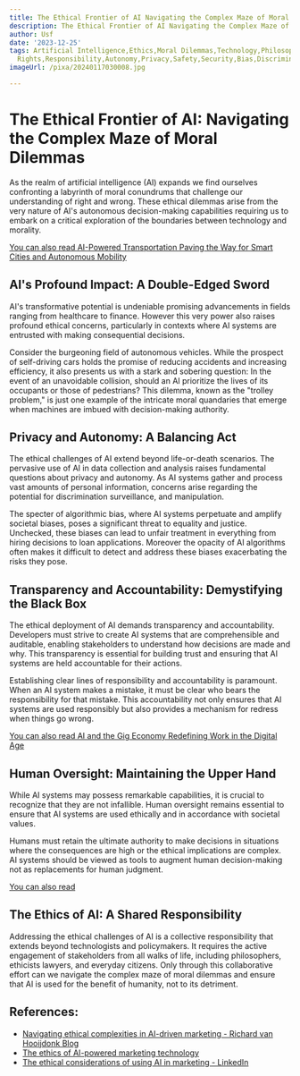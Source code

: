 ```yaml
---
title: The Ethical Frontier of AI Navigating the Complex Maze of Moral Dilemmas
description: The Ethical Frontier of AI Navigating the Complex Maze of Moral Dilemmas
author: Usf
date: '2023-12-25'
tags: Artificial Intelligence,Ethics,Moral Dilemmas,Technology,Philosophy,Society,Law,Human
  Rights,Responsibility,Autonomy,Privacy,Safety,Security,Bias,Discrimination,Fairness,Transparency,Accountability,Trust,Regulation,Policy,Governance
imageUrl: /pixa/20240117030008.jpg

---
```

# The Ethical Frontier of AI: Navigating the Complex Maze of Moral Dilemmas

As the realm of artificial intelligence (AI)  expands we find ourselves confronting  a labyrinth of moral conundrums that challenge our understanding of right and wrong. These ethical dilemmas arise from the very nature of AI's autonomous decision-making capabilities requiring us to embark on a critical exploration of the boundaries  between  technology and morality.

[You can also  read AI-Powered Transportation Paving the Way for Smart  Cities and Autonomous Mobility](AI-Powered%20Transportation%20Paving%20the%20Way%20for%20Smart%20Cities%20and%20Autonomous%20Mobility)


## AI's Profound Impact: A Double-Edged Sword

AI's  transformative potential  is undeniable promising  advancements in fields ranging from healthcare to finance. However this very power also raises  profound ethical concerns, particularly in contexts  where AI systems are entrusted with making  consequential decisions.

Consider the burgeoning  field of autonomous  vehicles.  While the prospect of self-driving cars holds the promise of reducing accidents and increasing efficiency, it also presents us with a stark and sobering question: In the event of an unavoidable  collision, should an AI  prioritize the lives of its  occupants or those of  pedestrians?  This dilemma, known as the "trolley problem," is just one example  of the intricate moral quandaries that  emerge when  machines are imbued with decision-making authority.

## Privacy and  Autonomy:  A Balancing Act

The ethical challenges of AI extend beyond life-or-death scenarios. The pervasive use of AI in data collection and analysis raises fundamental  questions about privacy and autonomy. As AI systems gather and process vast amounts of personal information, concerns  arise regarding  the potential for discrimination surveillance, and manipulation.

The specter of algorithmic  bias,  where AI systems perpetuate and amplify societal biases, poses a significant threat to equality and justice. Unchecked, these biases can lead  to unfair  treatment in everything from hiring decisions to loan applications. Moreover the opacity of AI algorithms often makes it difficult to detect and  address these biases exacerbating the risks they pose.

## Transparency and Accountability: Demystifying the Black  Box

The ethical deployment of AI demands  transparency and accountability.  Developers must strive to create AI systems that are comprehensible and auditable, enabling stakeholders to understand how decisions are made and why. This  transparency is  essential for building trust and ensuring that AI systems are held accountable for their actions.

Establishing clear lines of responsibility and accountability is paramount. When an AI system makes a mistake, it must be  clear who bears the responsibility for that mistake. This  accountability not only ensures that AI systems  are used responsibly but also provides a mechanism for redress when things go wrong.

[You can also read AI and the  Gig Economy Redefining Work in the Digital Age](AI%20and%20the%20Gig%20Economy%20Redefining%20Work%20in%20the%20Digital%20Age)


## Human Oversight: Maintaining the Upper Hand

While AI systems may  possess remarkable capabilities, it  is crucial to recognize  that they are not  infallible. Human oversight remains essential to ensure that AI systems are used ethically and in accordance with societal values.

Humans must retain the ultimate authority to make decisions in situations where the consequences are high or  the ethical implications are complex. AI systems should  be viewed as  tools to augment human decision-making not  as  replacements for human judgment.

[You can also read ]()


## The Ethics of AI: A Shared Responsibility

Addressing the ethical challenges of AI is a collective responsibility that extends beyond  technologists and policymakers. It requires the active engagement of stakeholders from all  walks of life, including philosophers,  ethicists lawyers, and everyday citizens. Only through this collaborative effort can  we navigate the complex maze  of moral dilemmas and ensure that AI is used for the benefit of humanity, not to  its detriment.

## References:
- [Navigating ethical complexities in AI-driven marketing - Richard van Hooijdonk Blog](https://blog.richardvanhooijdonk.com/en/navigating-ethical-complexities-in-ai-driven-marketing/)
- [The ethics of AI-powered marketing technology](https://martech.org/the-ethics-of-ai-powered-marketing-technology/)
- [The ethical considerations of using AI in marketing - LinkedIn](https://www.linkedin.com/pulse/ethical-considerations-using-ai-marketing-iftikhar-anjum)

